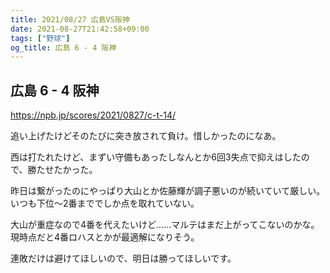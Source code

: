 ```yaml
---
title: 2021/08/27 広島VS阪神
date: 2021-08-27T21:42:58+09:00
tags: ["野球"]
og_title: 広島 6 - 4 阪神
---
```


## 広島 6 - 4 阪神

https://npb.jp/scores/2021/0827/c-t-14/


追い上げたけどそのたびに突き放されて負け。惜しかったのになあ。

西は打たれたけど、まずい守備もあったしなんとか6回3失点で抑えはしたので、勝たせたかった。

昨日は繋がったのにやっぱり大山とか佐藤輝が調子悪いのが続いていて厳しい。いつも下位～2番まででしか点を取れていない。

大山が重症なので4番を代えたいけど……マルテはまだ上がってこないのかな。現時点だと4番ロハスとかが最適解になりそう。

連敗だけは避けてほしいので、明日は勝ってほしいです。